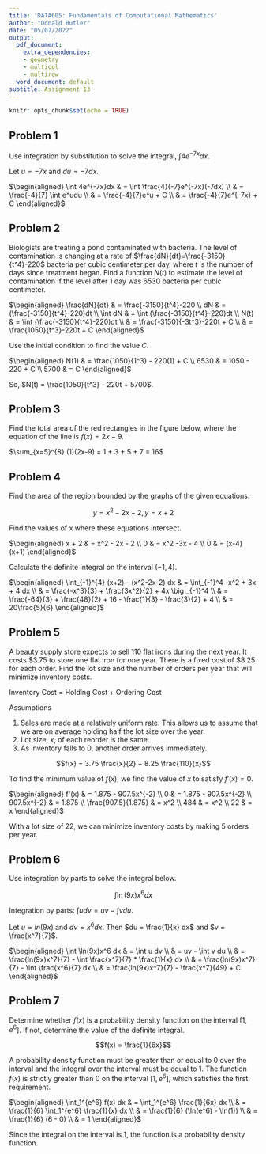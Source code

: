 ```yaml
---
title: 'DATA605: Fundamentals of Computational Mathematics'
author: "Donald Butler"
date: "05/07/2022"
output:
  pdf_document:
    extra_dependencies:
    - geometry
    - multicol
    - multirow
  word_document: default
subtitle: Assignment 13
---
```


```r
knitr::opts_chunk$set(echo = TRUE)
```

## Problem 1

Use integration by substitution to solve the integral, $\int 4e^{-7x}dx$.

Let $u = -7x$ and $du = -7dx$. 

$\begin{aligned}
\int 4e^{-7x}dx & = \int \frac{4}{-7}e^{-7x}(-7dx) \\
& = \frac{-4}{7} \int e^udu \\
& = \frac{-4}{7}e^u + C \\ 
& = \frac{-4}{7}e^{-7x} + C
\end{aligned}$


## Problem 2

Biologists are treating a pond contaminated with bacteria. The level of contamination is changing at a rate of $\frac{dN}{dt}=\frac{-3150}{t^4}-220$ bacteria per cubic centimeter per day, where $t$ is the number of days since treatment began. Find a function $N(t)$ to estimate the level of contamination if the level after 1 day was 6530 bacteria per cubic centimeter.

$\begin{aligned}
\frac{dN}{dt} & = \frac{-3150}{t^4}-220 \\
dN & = (\frac{-3150}{t^4}-220)dt \\
\int dN & = \int (\frac{-3150}{t^4}-220)dt \\
N(t) & = \int (\frac{-3150}{t^4}-220)dt \\
& = \frac{-3150}{-3t^3}-220t + C \\
& = \frac{1050}{t^3}-220t + C
\end{aligned}$

Use the initial condition to find the value $C$.

$\begin{aligned}
N(1) & = \frac{1050}{1^3} - 220(1) + C \\
6530 & = 1050 - 220 + C \\
5700 & = C
\end{aligned}$

So, $N(t) = \frac{1050}{t^3} - 220t + 5700$.

## Problem 3

Find the total area of the red rectangles in the figure below, where the equation of the line is $f(x) = 2x-9$.

$\sum_{x=5}^{8} (1)(2x-9) = 1 + 3 + 5 + 7 = 16$

## Problem 4

Find the area of the region bounded by the graphs of the given equations.

$$y = x^2-2x-2, y = x + 2$$

Find the values of x where these equations intersect.

$\begin{aligned}
x + 2 & = x^2 - 2x - 2 \\
0 & = x^2 -3x - 4 \\
0 & = (x-4)(x+1)
\end{aligned}$

Calculate the definite integral on the interval $(-1,4)$.

$\begin{aligned}
\int_{-1}^{4} (x+2) - (x^2-2x-2) dx & = \int_{-1}^4 -x^2 + 3x + 4 dx \\
& = \frac{-x^3}{3} + \frac{3x^2}{2} + 4x \big|_{-1}^4 \\
& = \frac{-64}{3} + \frac{48}{2} + 16 - \frac{1}{3} - \frac{3}{2} + 4 \\
& = 20\frac{5}{6}
\end{aligned}$

## Problem 5

A beauty supply store expects to sell 110 flat irons during the next year. It costs \$3.75 to store one flat iron for one year. There is a fixed cost of \$8.25 for each order. Find the lot size and the number of orders per year that will minimize inventory costs.

Inventory Cost = Holding Cost + Ordering Cost

Assumptions

1. Sales are made at a relatively uniform rate. This allows us to assume that we are on average holding half the lot size over the year.
2. Lot size, $x$, of each reorder is the same.
3. As inventory falls to 0, another order arrives immediately.

$$f(x) = 3.75 \frac{x}{2} + 8.25 \frac{110}{x}$$

To find the minimum value of $f(x)$, we find the value of $x$ to satisfy $f'(x)=0$. 

$\begin{aligned}
f'(x) & = 1.875 - 907.5x^{-2} \\
0 & = 1.875 - 907.5x^{-2} \\
907.5x^{-2} & = 1.875 \\
\frac{907.5}{1.875} & = x^2 \\
484 & = x^2 \\
22 & = x
\end{aligned}$

With a lot size of 22, we can minimize inventory costs by making 5 orders per year.

## Problem 6

Use integration by parts to solve the integral below.

$$\int \ln(9x)x^6 dx$$

Integration by parts: $\int u dv = uv - \int v du$.

Let $u = ln(9x)$ and $dv = x^6dx$. Then $du = \frac{1}{x} dx$ and $v = \frac{x^7}{7}$.

$\begin{aligned}
\int \ln(9x)x^6 dx & = \int u dv \\
& = uv - \int v du \\
& = \frac{ln(9x)x^7}{7} - \int \frac{x^7}{7} * \frac{1}{x} dx \\
& = \frac{ln(9x)x^7}{7} - \int \frac{x^6}{7} dx \\
& = \frac{ln(9x)x^7}{7} - \frac{x^7}{49} + C
\end{aligned}$

## Problem 7

Determine whether $f(x)$ is a probability density function on the interval $[1,e^6]$. If not, determine the value of the definite integral.

$$f(x) = \frac{1}{6x}$$

A probability density function must be greater than or equal to 0 over the interval and the integral over the interval must be equal to 1. The function $f(x)$ is strictly greater than 0 on the interval $[1,e^6]$, which satisfies the first requirement. 

$\begin{aligned}
\int_1^{e^6} f(x) dx & = \int_1^{e^6} \frac{1}{6x} dx \\
& = \frac{1}{6} \int_1^{e^6} \frac{1}{x} dx \\
& = \frac{1}{6} (\ln(e^6) - \ln(1)) \\
& = \frac{1}{6} (6 - 0) \\
& = 1
\end{aligned}$

Since the integral on the interval is 1, the function is a probability density function.
